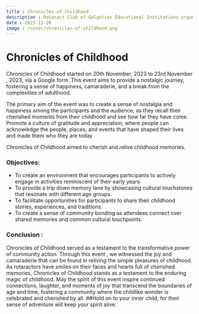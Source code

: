 ```yaml
---
title : Chronicles of Childhood
description : Rotaract Club of Galgotias Educational Institutions organized "Chronicles of Childhood" encouraging people to share their cherished moments from their childhood and relive their memories.  
date : 2023-11-20
image : /cover/chronicles-of-childhood.png
---
```


# Chronicles of Childhood
Chronicles of Childhood started on 20th November, 2023 to 23rd November , 2023, via a Google form .This event aims to provide a nostalgic journey, fostering a sense of happiness, camaraderie, and a break from the complexities of adulthood.

The primary aim of the event was to create a sense of nostalgia and happiness among the participants and the audience, as they recall their cherished moments from their childhood and see how far they have come. Promote a culture of gratitude and appreciation, where people can acknowledge the people, places, and events that have shaped their lives and made them who they are today

Chronicles of Childhood aimed to cherish and relive childhood memories.

### Objectives:
- To create an environment that encourages participants to actively engage in activities reminiscent of their early years.
- To provide a trip down memory lane by showcasing cultural touchstones that resonate with different age groups.
- To facilitate opportunities for participants to share their childhood stories, experiences, and traditions.
- To create a sense of community bonding as attendees connect over shared memories and common cultural touchpoints.

### Conclusion :
Chronicles of Childhood served as a testament to the transformative power of community action. Through this event , we witnessed the joy and camaraderie that can be found in reliving the simple pleasures of childhood. As rotaractors have smiles on their faces and hearts full of cherished memories, Chronicles of Childhood stands as a testament to the enduring magic of childhood. May the spirit of this event inspire continued connections, laughter, and moments of joy that transcend the boundaries of age and time, fostering a community where the childlike wonder is celebrated and cherished by all.
##Hold on to your inner child, for their sense of adventure will keep your spirit alive.